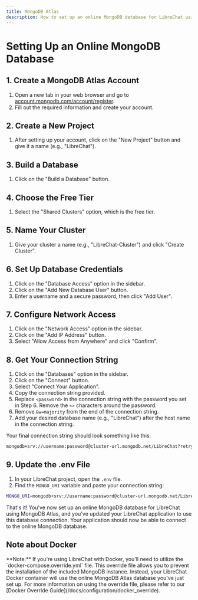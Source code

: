 ```yaml
---
title: MongoDB Atlas
description: How to set up an online MongoDB database for LibreChat using MongoDB Atlas
---
```


# Setting Up an Online MongoDB Database

## 1. Create a MongoDB Atlas Account

1. Open a new tab in your web browser and go to [account.mongodb.com/account/register](https://account.mongodb.com/account/register).
2. Fill out the required information and create your account.

## 2. Create a New Project

1. After setting up your account, click on the "New Project" button and give it a name (e.g., "LibreChat").

## 3. Build a Database

1. Click on the "Build a Database" button.

## 4. Choose the Free Tier

1. Select the "Shared Clusters" option, which is the free tier.

## 5. Name Your Cluster

1. Give your cluster a name (e.g., "LibreChat-Cluster") and click "Create Cluster".

## 6. Set Up Database Credentials

1. Click on the "Database Access" option in the sidebar.
2. Click on the "Add New Database User" button.
3. Enter a username and a secure password, then click "Add User".

## 7. Configure Network Access

1. Click on the "Network Access" option in the sidebar.
2. Click on the "Add IP Address" button.
3. Select "Allow Access from Anywhere" and click "Confirm".

## 8. Get Your Connection String

1. Click on the "Databases" option in the sidebar.
2. Click on the "Connect" button.
3. Select "Connect Your Application".
4. Copy the connection string provided.
5. Replace `<password>` in the connection string with the password you set in Step 6. Remove the `<>` characters around the password.
6. Remove `&w=majority` from the end of the connection string.
7. Add your desired database name (e.g., "LibreChat") after the host name in the connection string.

Your final connection string should look something like this:

```sh filename="Connection String"
mongodb+srv://username:password@cluster-url.mongodb.net/LibreChat?retryWrites=true
```

## 9. Update the .env File

1. In your LibreChat project, open the `.env` file.
2. Find the `MONGO_URI` variable and paste your connection string:

```sh filename=".env"
MONGO_URI=mongodb+srv://username:password@cluster-url.mongodb.net/LibreChat?retryWrites=true
```

That's it! You've now set up an online MongoDB database for LibreChat using MongoDB Atlas, and you've updated your LibreChat application to use this database connection. Your application should now be able to connect to the online MongoDB database.

## Note about Docker

<Callout type="note" title="Docker">
  **Note:** If you're using LibreChat with Docker, you'll need to utilize the
  `docker-compose.override.yml` file. This override file allows you to prevent the installation of
  the included MongoDB instance. Instead, your LibreChat Docker container will use the online
  MongoDB Atlas database you've just set up. For more information on using the override file, please
  refer to our [Docker Override Guide](/docs/configuration/docker_override).
</Callout>
